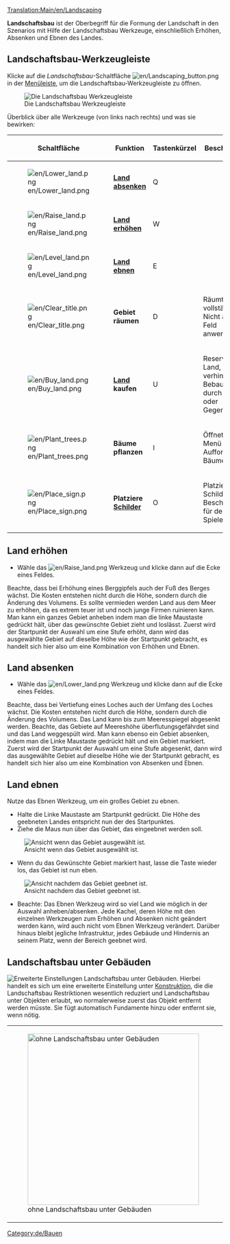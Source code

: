 {{de/Übersetzung|Landscaping|99}}
[[Translation:Main/en/Landscaping]]{{en/-}}{{tutorial/De}}{{de/Inhaltsverzeichnis}}

'''Landschaftsbau''' ist der Oberbegriff für die Formung der Landschaft in den Szenarios mit Hilfe der Landschaftsbau Werkzeuge, einschließlich Erhöhen, Absenken und Ebnen des Landes.

==Landschaftsbau-Werkzeugleiste==
Klicke auf die ''Landschaftsbau''-Schaltfläche [[File:en/Landscaping button.png]] in der [[Main/de/Spieloberfläche|Menüleiste]], um die Landschaftsbau-Werkzeugleiste zu öffnen.

[[File:en/Landscaping toolbar.png|none|frame|Die Landschaftsbau Werkzeugleiste]]

Überblick über alle Werkzeuge (von links nach rechts) und was sie bewirken:

{| {{en/Wikitable}}
|- style="background:#efefef"
!Schaltfläche
!width='160'|Funktion
!Tastenkürzel
!Beschreibung
|-
|[[File:en/Lower land.png]]||'''[[Main/en/#Land absenken|Land absenken]]'''||Q
|
|-
|[[File:en/Raise land.png]]||'''[[Main/en/#Land erhöhen|Land erhöhen]]'''||W
|
|-
|[[File:en/Level land.png]]||'''[[Main/en/#Land ebnen|Land ebnen]]'''||E
|
|-
|[[File:en/Clear title.png]]||'''Gebiet räumen'''||D
|Räumt ein Feld vollständig. Nicht auf jedes Feld anwendbar. 
|-
|[[File:en/Buy land.png]]||'''[[Main/de/Land|Land]] kaufen'''||U
|Reserviert das Land, verhindert Bebauung durch Städte oder Gegenspieler.
|-
|[[File:en/Plant trees.png]]||'''Bäume pflanzen'''||I
|Öffnet das Menü zum Aufforsten von Bäumen.
|-
|[[File:en/Place sign.png]]||'''Platziere [[Main/de/Schild|Schilder]]'''||O
|Platziert Schilder mit Beschriftungen für den Spieler.
|}

==Land erhöhen==
* Wähle das [[File:en/Raise land.png]] Werkzeug und klicke dann auf die Ecke eines Feldes.
Beachte, dass bei Erhöhung eines Berggipfels auch der Fuß des Berges wächst. Die Kosten entstehen nicht durch die Höhe, sondern durch die Änderung des Volumens. Es sollte vermieden werden Land aus dem Meer zu erhöhen, da es extrem teuer ist und noch junge Firmen ruinieren kann.
Man kann ein ganzes Gebiet anheben indem man die linke Maustaste gedrückt hält, über das gewünschte Gebiet zieht und loslässt. Zuerst wird der Startpunkt der Auswahl um eine Stufe erhöht, dann wird das ausgewählte Gebiet auf dieselbe Höhe wie der Startpunkt gebracht, es handelt sich hier also um eine Kombination von Erhöhen und Ebnen.

==Land absenken==
* Wähle das [[File:en/Lower land.png]] Werkzeug und klicke dann auf die Ecke eines Feldes.
Beachte, dass bei Vertiefung eines Loches auch der Umfang des Loches wächst. Die Kosten entstehen nicht durch die Höhe, sondern durch die Änderung des Volumens. Das Land kann bis zum Meeresspiegel abgesenkt werden. Beachte, das Gebiete auf Meereshöhe überflutungsgefährdet sind und das Land weggespült wird.
Man kann ebenso ein Gebiet absenken, indem man die Linke Maustaste gedrückt hält und ein Gebiet markiert. Zuerst wird der Startpunkt der Auswahl um eine Stufe abgesenkt, dann wird das ausgewählte Gebiet auf dieselbe Höhe wie der Startpunkt gebracht, es handelt sich hier also um eine Kombination von Absenken und Ebnen.

==Land ebnen==
Nutze das Ebnen Werkzeug, um ein großes Gebiet zu ebnen.

* Halte die Linke Maustaste am Startpunkt gedrückt. Die Höhe des geebneten Landes entspricht nun der des Startpunktes.
* Ziehe die Maus nun über das Gebiet, das eingeebnet werden soll.
[[File:en/Level land before.png|center|none|frame|Ansicht wenn das Gebiet ausgewählt ist.]]
*Wenn du das Gewünschte Gebiet markiert hast, lasse die Taste wieder los, das Gebiet ist nun eben.
[[File:en/Level land after.png|center|none|frame|Ansicht nachdem das Gebiet geebnet ist.]]
*Beachte: Das Ebnen Werkzeug wird so viel Land wie möglich in der Auswahl anheben/absenken. Jede Kachel, deren Höhe mit den einzelnen Werkzeugen zum Erhöhen und Absenken nicht geändert werden kann, wird auch nicht vom Ebnen Werkzeug verändert. Darüber hinaus bleibt jegliche Infrastruktur, jedes Gebäude und Hindernis an seinem Platz, wenn der Bereich geebnet wird.

==Landschaftsbau unter Gebäuden==
[[File:en/Autoslope.png|right|frame|Erweiterte Einstellungen ''Landschaftsbau unter Gebäuden''.]]
Hierbei handelt es sich um eine erweiterte Einstellung unter [[Main/de/Konstruktion|Konstruktion]], die die Landschaftsbau Restriktionen wesentlich reduziert und Landschaftsbau unter Objekten erlaubt, wo normalerweise zuerst das Objekt entfernt werden müsste. Sie fügt automatisch Fundamente hinzu oder entfernt sie, wenn nötig.
{|
|[[File:en/terraformoff.png|none|thumb|400px|ohne Landschaftsbau unter Gebäuden]]
|[[File:en/terraformon.png|none|thumb|400px|mit Landschaftsbau unter Gebäuden]]
|}

{{en/Feature|0.6}}
[[Category:de/Bauen]]